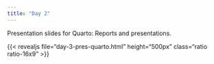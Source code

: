 ---
title: "Day 2"
---

Presentation slides for Quarto: Reports and presentations.

{{< revealjs file="day-3-pres-quarto.html" height="500px" class="ratio ratio-16x9" >}}
